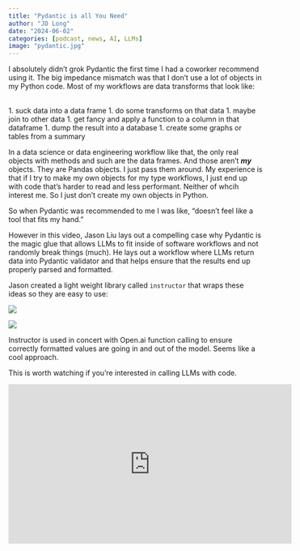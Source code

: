 ```yaml
---
title: "Pydantic is all You Need"
author: "JD Long"
date: "2024-06-02"
categories: [podcast, news, AI, LLMs]
image: "pydantic.jpg"
---
```


I absolutely didn't grok Pydantic the first time I had a coworker recommend using it. The big impedance mismatch was that I don't use a lot of objects in my Python code. Most of my workflows are data transforms that look like:

\
1. suck data into a data frame 1. do some transforms on that data 1. maybe join to other data 1. get fancy and apply a function to a column in that dataframe 1. dump the result into a database 1. create some graphs or tables from a summary

In a data science or data engineering workflow like that, the only real objects with methods and such are the data frames. And those aren't ***my*** objects. They are Pandas objects. I just pass them around. My experience is that if I try to make my own objects for my type workflows, I just end up with code that's harder to read and less performant. Neither of whcih interest me. So I just don't create my own objects in Python.

So when Pydantic was recommended to me I was like, "doesn't feel like a tool that fits my hand."

However in this video, Jason Liu lays out a compelling case why Pydantic is the magic glue that allows LLMs to fit inside of software workflows and not randomly break things (much). He lays out a workflow where LLMs return data into Pydantic validator and that helps ensure that the results end up properly parsed and formatted.

Jason created a light weight library called `instructor` that wraps these ideas so they are easy to use:

![](images/clipboard-2508492746.png)

![](images/clipboard-2169954212.png)

Instructor is used in concert with Open.ai function calling to ensure correctly formatted values are going in and out of the model. Seems like a cool approach.

This is worth watching if you're interested in calling LLMs with code.

<iframe width="560" height="315" src="https://www.youtube.com/embed/yj-wSRJwrrc?si=R7eDJRciy-N31wKn" title="YouTube video player" frameborder="0" allow="accelerometer; autoplay; clipboard-write; encrypted-media; gyroscope; picture-in-picture; web-share" referrerpolicy="strict-origin-when-cross-origin" allowfullscreen>

</iframe>
